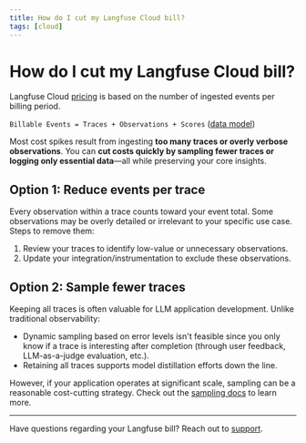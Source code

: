 ```yaml
---
title: How do I cut my Langfuse Cloud bill?
tags: [cloud]
---
```


# How do I cut my Langfuse Cloud bill?

Langfuse Cloud [pricing](/pricing) is based on the number of ingested events per billing period.

`Billable Events = Traces + Observations + Scores` ([data model](/docs/tracing-data-model))

Most cost spikes result from ingesting **too many traces or overly verbose observations**.
You can **cut costs quickly by sampling fewer traces or logging only essential data**—all while preserving your core insights.

## Option 1: Reduce events per trace

Every observation within a trace counts toward your event total. Some observations may be overly detailed or irrelevant to your specific use case. Steps to remove them:

1. Review your traces to identify low-value or unnecessary observations.
2. Update your integration/instrumentation to exclude these observations.

## Option 2: Sample fewer traces

Keeping all traces is often valuable for LLM application development. Unlike traditional observability:

- Dynamic sampling based on error levels isn't feasible since you only know if a trace is interesting after completion (through user feedback, LLM-as-a-judge evaluation, etc.).
- Retaining all traces supports model distillation efforts down the line.

However, if your application operates at significant scale, sampling can be a reasonable cost-cutting strategy. Check out the [sampling docs](/docs/tracing-features/sampling) to learn more.

---

Have questions regarding your Langfuse bill? Reach out to [support](/support).
